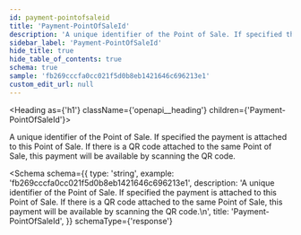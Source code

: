 ```yaml
---
id: payment-pointofsaleid
title: 'Payment-PointOfSaleId'
description: 'A unique identifier of the Point of Sale. If specified the payment is attached to this Point of Sale. If there is a QR code attached to the same Point of Sale, this payment will be available by scanning the QR code.'
sidebar_label: 'Payment-PointOfSaleId'
hide_title: true
hide_table_of_contents: true
schema: true
sample: 'fb269cccfa0cc021f5d0b8eb1421646c696213e1'
custom_edit_url: null
---
```



<Heading as={'h1'} className={'openapi__heading'} children={'Payment-PointOfSaleId'}></Heading>

A unique identifier of the Point of Sale. If specified the payment is attached to this Point of Sale. If there is a QR code attached to the same Point of Sale, this payment will be available by scanning the QR code.

<Schema
  schema={{
    type: 'string',
    example: 'fb269cccfa0cc021f5d0b8eb1421646c696213e1',
    description:
      'A unique identifier of the Point of Sale. If specified the payment is attached to this Point of Sale. If there is a QR code attached to the same Point of Sale, this payment will be available by scanning the QR code.\n',
    title: 'Payment-PointOfSaleId',
  }}
  schemaType={'response'}
></Schema>
